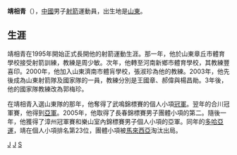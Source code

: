 '''靖相青'''（{{bd|1980年|12月31日|catIdx=J}}），[[中華人民共和國|中國]]男子[[射箭|射箭]]運動員，出生地是[[山東|山東]]。

==生涯==
靖相青在1995年開始正式長開他的射箭運動生涯。那一年，他於山東章丘市體育學校接受射箭訓練，教練是周少敏。次年，他轉至河南新鄉市體育學校，其教練豐喜印。2000年，他加入山東濟南市體肓學校，張淑珍為他的教練。2003年，他先後成為山東射箭隊及國家隊的一員，教練分別是王國章、郝偉與楊昌勛。3年後，他的國家隊教練改為郭梅珍。

在靖相青入選山東隊的那年，他奪得了武鳴錦標賽的個人小項[[冠軍|冠軍]]。翌年的合川冠軍賽，他得到[[亞軍|亞軍]]。2005年，他取得了長春錦標賽男子團體小項的第二。隨後一年，他獲得了漳州冠軍賽和樂山室內錦標賽男子個人小項的亞軍。同年的[[2006年亞洲運動會|多哈亞運]]，靖在個人小項排名第23位，團體小項被[[馬來西亞|馬來西亞]]淘汰出局。

[[Category:中國男子射箭運動員|J]]
[[Category:山東人|J]]
[[Category:靖姓|S]]